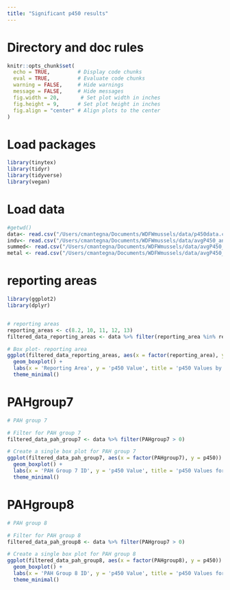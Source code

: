 ```yaml
---
title: "Significant p450 results"
---
```


# Directory and doc rules

```r

knitr::opts_chunk$set(
  echo = TRUE,         # Display code chunks
  eval = TRUE,         # Evaluate code chunks
  warning = FALSE,     # Hide warnings
  message = FALSE,     # Hide messages
  fig.width = 20,       # Set plot width in inches
  fig.height = 9,      # Set plot height in inches
  fig.align = "center" # Align plots to the center
)

```

# Load packages

```r
library(tinytex)
library(tidyr)
library(tidyverse)
library(vegan)

```

# Load data

```r

#getwd()
data<- read.csv("/Users/cmantegna/Documents/WDFWmussels/data/p450data.csv")
indv<- read.csv("/Users/cmantegna/Documents/WDFWmussels/data/avgP450_analytes.csv")
summed<- read.csv("/Users/cmantegna/Documents/WDFWmussels/data/avgP450_analytes2.csv")
metal <- read.csv("/Users/cmantegna/Documents/WDFWmussels/data/avgP450_metals.csv")
```

# reporting areas
```r

library(ggplot2)
library(dplyr)


# reporting areas
reporting_areas <- c(8.2, 10, 11, 12, 13)
filtered_data_reporting_areas <- data %>% filter(reporting_area %in% reporting_areas)

# Box plot- reporting area
ggplot(filtered_data_reporting_areas, aes(x = factor(reporting_area), y = p450)) +
  geom_boxplot() +
  labs(x = 'Reporting Area', y = 'p450 Value', title = 'p450 Values by Reporting Area') +
  theme_minimal()

```

# PAHgroup7
```r
# PAH group 7

# Filter for PAH group 7
filtered_data_pah_group7 <- data %>% filter(PAHgroup7 > 0)

# Create a single box plot for PAH group 7
ggplot(filtered_data_pah_group7, aes(x = factor(PAHgroup7), y = p450)) +
  geom_boxplot() +
  labs(x = 'PAH Group 7 ID', y = 'p450 Value', title = 'p450 Values for PAH Group 7') +
  theme_minimal()


```
# PAHgroup8
```r
# PAH group 8

# Filter for PAH group 8
filtered_data_pah_group8 <- data %>% filter(PAHgroup7 > 0)

# Create a single box plot for PAH group 8
ggplot(filtered_data_pah_group8, aes(x = factor(PAHgroup8), y = p450)) +
  geom_boxplot() +
  labs(x = 'PAH Group 8 ID', y = 'p450 Value', title = 'p450 Values for PAH Group 8') +
  theme_minimal()

```